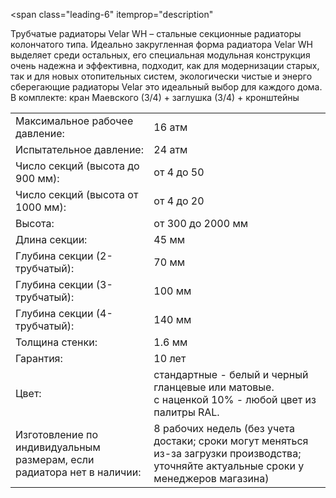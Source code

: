 <span
  class="leading-6"
  itemprop="description"
>
  <meta
    name="countryOfOrigin"
    content="Россия"
  />
  Трубчатые радиаторы Velar WH – стальные секционные радиаторы колончатого типа.
  Идеально закругленная форма радиатора Velar WH выделяет среди остальных, его специальная
  модульная конструкция очень надежна и эффективна, подходит, как для модернизации
  старых, так и для новых отопительных систем, экологически чистые и энерго сберегающие
  радиаторы Velar это идеальный выбор для каждого дома.
</span>
<span class="leading-6">
  В комплекте: кран Маевского (3/4) + заглушка (3/4) + кронштейны
</span>

<table class="text-xs w-full">
  <tr class="hover:bg-neutral-100">
    <td class="py-1 px-1">Максимальное рабочее давление:</td>
    <td class="py-1">16 атм</td>
  </tr>
  <tr class="hover:bg-neutral-100">
    <td class="py-1 px-1">Испытательное давление:</td>
    <td class="py-1">24 атм</td>
  </tr>
  <tr class="hover:bg-neutral-100">
    <td class="py-1 px-1">Число секций (высота до 900 мм):</td>
    <td class="py-1">от 4 до 50</td>
  </tr>
  <tr class="hover:bg-neutral-100">
    <td class="py-1 px-1">Число секций (высота от 1000 мм):</td>
    <td class="py-1">от 4 до 20</td>
  </tr>
  <tr class="hover:bg-neutral-100">
    <td class="py-1 px-1">Высота:</td>
    <td class="py-1">от 300 до 2000 мм</td>
  </tr>
  <tr class="hover:bg-neutral-100">
    <td class="py-1 px-1">Длина секции:</td>
    <td class="py-1">45 мм</td>
  </tr>
  <tr class="hover:bg-neutral-100">
    <td class="py-1 px-1">Глубина секции (2-трубчатый):</td>
    <td class="py-1">70 мм</td>
  </tr>
  <tr class="hover:bg-neutral-100">
    <td class="py-1 px-1">Глубина секции (3-трубчатый):</td>
    <td class="py-1">100 мм</td>
  </tr>
  <tr class="hover:bg-neutral-100">
    <td class="py-1 px-1">Глубина секции (4-трубчатый):</td>
    <td class="py-1">140 мм</td>
  </tr>
  <tr class="hover:bg-neutral-100">
    <td class="py-1 px-1">Толщина стенки:</td>
    <td class="py-1">1.6 мм</td>
  </tr>
  <tr class="hover:bg-neutral-100">
    <td class="py-1 px-1">Гарантия:</td>
    <td class="py-1">10 лет</td>
  </tr>
  <tr class="hover:bg-neutral-100 ">
    <td class="py-1 px-1 align-top">Цвет:</td>
    <td class="py-1">стандартные - белый и черный гланцевые или матовые.<br/>с наценкой 10% - любой цвет из палитры RAL.</td>
  </tr>
  <tr class="hover:bg-neutral-100">
    <td class="py-1 px-1 align-top">Изготовление по индивидуальным размерам, если радиатора нет в наличии:</td>
    <td class="py-1 align-top">8 рабочих недель (без учета достаки; сроки могут меняться из-за загрузки производства; уточняйте актуальные сроки у менеджеров магазина)</td>
  </tr>
</table>

